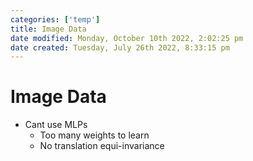 ```yaml
---
categories: ['temp']
title: Image Data
date modified: Monday, October 10th 2022, 2:02:25 pm
date created: Tuesday, July 26th 2022, 8:33:15 pm
---
```


# Image Data
- Cant use MLPs
	- Too many weights to learn
	- No translation equi-invariance



